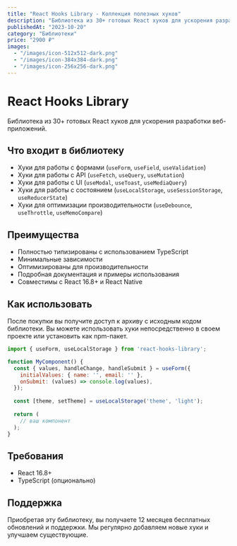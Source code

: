 ```yaml
---
title: "React Hooks Library - Коллекция полезных хуков"
description: "Библиотека из 30+ готовых React хуков для ускорения разработки веб-приложений"
publishedAt: "2023-10-20"
category: "Библиотеки"
price: "2900 ₽"
images:
  - "/images/icon-512x512-dark.png"
  - "/images/icon-384x384-dark.png"
  - "/images/icon-256x256-dark.png"
---
```


# React Hooks Library

Библиотека из 30+ готовых React хуков для ускорения разработки веб-приложений.

## Что входит в библиотеку

- Хуки для работы с формами (`useForm`, `useField`, `useValidation`)
- Хуки для работы с API (`useFetch`, `useQuery`, `useMutation`)
- Хуки для работы с UI (`useModal`, `useToast`, `useMediaQuery`)
- Хуки для работы с состоянием (`useLocalStorage`, `useSessionStorage`, `useReducerState`)
- Хуки для оптимизации производительности (`useDebounce`, `useThrottle`, `useMemoCompare`)

## Преимущества

- Полностью типизированы с использованием TypeScript
- Минимальные зависимости
- Оптимизированы для производительности
- Подробная документация и примеры использования
- Совместимы с React 16.8+ и React Native

## Как использовать

После покупки вы получите доступ к архиву с исходным кодом библиотеки. Вы можете использовать хуки непосредственно в своем проекте или установить как npm-пакет.

```jsx
import { useForm, useLocalStorage } from 'react-hooks-library';

function MyComponent() {
  const { values, handleChange, handleSubmit } = useForm({
    initialValues: { name: '', email: '' },
    onSubmit: (values) => console.log(values),
  });
  
  const [theme, setTheme] = useLocalStorage('theme', 'light');
  
  return (
    // ваш компонент
  );
}
```

## Требования

- React 16.8+
- TypeScript (опционально)

## Поддержка

Приобретая эту библиотеку, вы получаете 12 месяцев бесплатных обновлений и поддержки. Мы регулярно добавляем новые хуки и улучшаем существующие. 